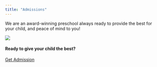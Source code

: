 ```yaml
---
title: "Admissions"
---
```


We are an award-winning preschool always ready to provide the best for your child, and peace of mind to you! 

![](orange-admissions.jpeg)


::: {.page-cta}

#### Ready to give your child the best?

<a href="/admissions/index.qmd" class="btn btn-primary">Get Admission</a>

:::